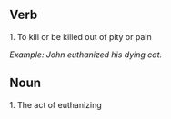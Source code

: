 == Verb ==
1. To kill or be killed out of pity or pain

''Example: John euthanized his dying cat.''


== Noun ==
1. The act of euthanizing